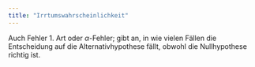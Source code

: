 ```yaml
---
title: "Irrtumswahrscheinlichkeit"
---
```


Auch Fehler 1. Art oder $\alpha$-Fehler; gibt an, in wie vielen Fällen die Entscheidung auf die Alternativhypothese fällt, obwohl die Nullhypothese richtig ist.


